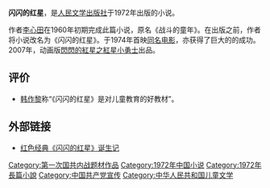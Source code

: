 {{Infobox Book
| name                 = 闪闪的红星
| image                = [[File:闪闪的红星_1972.jpg|220px]]
| caption              = 二十一世纪出版社封面
| author               = 李心田
| title_orig           =
| translator           =
| illustrator          =
| cover_artist         =
| country              = {{PRC}}
| language             = 簡體中文
| series               =
| subject              =
| genre                = 小说
| publisher            = 人民文学出版社
| release_date         = 1972年
| chinese_release_date =
| media_type           =
| pages                = 
| size_weight          =
| format               =
| isbn                 = 
| oclc                 =
| preceded_by          =
| followed_by          =
}}
'''闪闪的红星'''，是[[人民文学出版社|人民文学出版社]]于1972年出版的小说。

作者[[李心田|李心田]]在1960年初期完成此篇小说，原名《战斗的童年》。在出版之前，作者将小说改名为《闪闪的红星》。于1974年首映[[閃閃的紅星_(電影)|同名电影]]，亦获得了巨大的的成功。2007年，动画版[[閃閃的紅星之紅星小勇士|閃閃的紅星之紅星小勇士]]出品。

== 评价 ==

*[[韩作黎|韩作黎]]称“《闪闪的红星》是对儿童教育的好教材”。

== 外部链接 ==
*[http://cpc.people.com.cn/GB/68742/70427/70428/6625915.html 红色经典《闪闪的红星》诞生记]

[[Category:第一次国共内战题材作品|Category:第一次国共内战题材作品]]
[[Category:1972年中国小说|Category:1972年中国小说]]
[[Category:1972年長篇小說|Category:1972年長篇小說]]
[[Category:中国共产党宣传|Category:中国共产党宣传]]
[[Category:中华人民共和国儿童文学|Category:中华人民共和国儿童文学]]